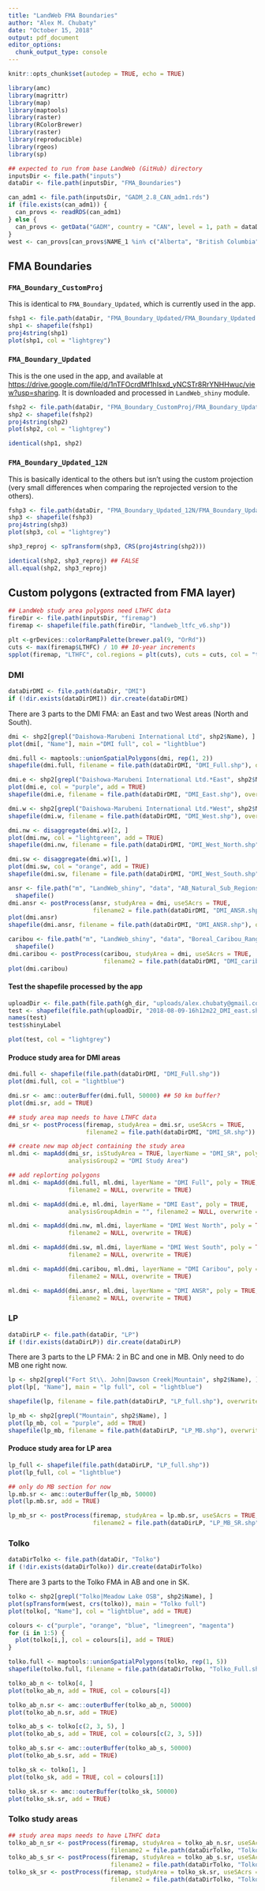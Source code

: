 ```yaml
---
title: "LandWeb FMA Boundaries"
author: "Alex M. Chubaty"
date: "October 15, 2018"
output: pdf_document
editor_options: 
  chunk_output_type: console
---
```


```r
knitr::opts_chunk$set(autodep = TRUE, echo = TRUE)

library(amc)
library(magrittr)
library(map)
library(maptools)
library(raster)
library(RColorBrewer)
library(raster)
library(reproducible)
library(rgeos)
library(sp)

## expected to run from base LandWeb (GitHub) directory
inputsDir <- file.path("inputs")
dataDir <- file.path(inputsDir, "FMA_Boundaries")

can_adm1 <- file.path(inputsDir, "GADM_2.8_CAN_adm1.rds")
if (file.exists(can_adm1)) {
  can_provs <- readRDS(can_adm1)
} else {
  can_provs <- getData("GADM", country = "CAN", level = 1, path = dataDir)
}
west <- can_provs[can_provs$NAME_1 %in% c("Alberta", "British Columbia", "Saskatchewan"), ]
```

## FMA Boundaries

### `FMA_Boundary_CustomProj`

This is identical to `FMA_Boundary_Updated`, which is currently used in the app.

```r
fshp1 <- file.path(dataDir, "FMA_Boundary_Updated/FMA_Boundary_Updated.shp")
shp1 <- shapefile(fshp1)
proj4string(shp1)
plot(shp1, col = "lightgrey")
```

### `FMA_Boundary_Updated`

This is the one used in the app, and available at <https://drive.google.com/file/d/1nTFOcrdMf1hIsxd_yNCSTr8RrYNHHwuc/view?usp=sharing>.
It is downloaded and processed in `LandWeb_shiny` module.

```r
fshp2 <- file.path(dataDir, "FMA_Boundary_CustomProj/FMA_Boundary_Updated.shp")
shp2 <- shapefile(fshp2)
proj4string(shp2)
plot(shp2, col = "lightgrey")

identical(shp1, shp2)
```

### `FMA_Boundary_Updated_12N`

This is basically identical to the others but isn't using the custom projection (very small differences when comparing the reprojected version to the others).

```r
fshp3 <- file.path(dataDir, "FMA_Boundary_Updated_12N/FMA_Boundary_Updated_12N.shp")
shp3 <- shapefile(fshp3)
proj4string(shp3)
plot(shp3, col = "lightgrey")

shp3_reproj <- spTransform(shp3, CRS(proj4string(shp2)))

identical(shp2, shp3_reproj) ## FALSE
all.equal(shp2, shp3_reproj)
```

## Custom polygons (extracted from FMA layer)

```r
## LandWeb study area polygons need LTHFC data
fireDir <- file.path(inputsDir, "firemap")
firemap <- shapefile(file.path(fireDir, "landweb_ltfc_v6.shp"))

plt <-grDevices::colorRampPalette(brewer.pal(9, "OrRd"))
cuts <- max(firemap$LTHFC) / 10 ## 10-year increments
spplot(firemap, "LTHFC", col.regions = plt(cuts), cuts = cuts, col = "transparent")
```

### DMI

```r
dataDirDMI <- file.path(dataDir, "DMI")
if (!dir.exists(dataDirDMI)) dir.create(dataDirDMI)
```

There are 3 parts to the DMI FMA: an East and two West areas (North and South).

```r
dmi <- shp2[grepl("Daishowa-Marubeni International Ltd", shp2$Name), ]
plot(dmi[, "Name"], main ="DMI full", col = "lightblue")

dmi.full <- maptools::unionSpatialPolygons(dmi, rep(1, 2))
shapefile(dmi.full, filename = file.path(dataDirDMI, "DMI_Full.shp"), overwrite = TRUE)
```

```r
dmi.e <- shp2[grepl("Daishowa-Marubeni International Ltd.*East", shp2$Name), ]
plot(dmi.e, col = "purple", add = TRUE)
shapefile(dmi.e, filename = file.path(dataDirDMI, "DMI_East.shp"), overwrite = TRUE)
```

```r
dmi.w <- shp2[grepl("Daishowa-Marubeni International Ltd.*West", shp2$Name), ]
shapefile(dmi.w, filename = file.path(dataDirDMI, "DMI_West.shp"), overwrite = TRUE)

dmi.nw <- disaggregate(dmi.w)[2, ]
plot(dmi.nw, col = "lightgreen", add = TRUE)
shapefile(dmi.nw, filename = file.path(dataDirDMI, "DMI_West_North.shp"), overwrite = TRUE)

dmi.sw <- disaggregate(dmi.w)[1, ]
plot(dmi.sw, col = "orange", add = TRUE)
shapefile(dmi.sw, filename = file.path(dataDirDMI, "DMI_West_South.shp"), overwrite = TRUE)
```

```r
ansr <- file.path("m", "LandWeb_shiny", "data", "AB_Natural_Sub_Regions.shp") %>% 
  shapefile()
dmi.ansr <- postProcess(ansr, studyArea = dmi, useSAcrs = TRUE,
                        filename2 = file.path(dataDirDMI, "DMI_ANSR.shp"))
plot(dmi.ansr)
shapefile(dmi.ansr, filename = file.path(dataDirDMI, "DMI_ANSR.shp"), overwrite = TRUE)
```

```r
caribou <- file.path("m", "LandWeb_shiny", "data", "Boreal_Caribou_Ranges.shp") %>%
  shapefile()
dmi.caribou <- postProcess(caribou, studyArea = dmi, useSAcrs = TRUE,
                           filename2 = file.path(dataDirDMI, "DMI_caribou.shp"))
plot(dmi.caribou)
```

#### Test the shapefile processed by the app

```r
uploadDir <- file.path(file.path(gh_dir, "uploads/alex.chubaty@gmail.com")
test <- shapefile(file.path(uploadDir, "2018-08-09-16h12m22_DMI_east.shp"))
names(test)
test$shinyLabel

plot(test, col = "lightgrey")
```

#### Produce study area for DMI areas

```r
dmi.full <- shapefile(file.path(dataDirDMI, "DMI_Full.shp"))
plot(dmi.full, col = "lightblue")

dmi.sr <- amc::outerBuffer(dmi.full, 50000) ## 50 km buffer?
plot(dmi.sr, add = TRUE)

## study area map needs to have LTHFC data
dmi_sr <- postProcess(firemap, studyArea = dmi.sr, useSAcrs = TRUE,
                      filename2 = file.path(dataDirDMI, "DMI_SR.shp"))
```

```r
## create new map object containing the study area
ml.dmi <- mapAdd(dmi_sr, isStudyArea = TRUE, layerName = "DMI_SR", poly = TRUE,
                 analysisGroup2 = "DMI Study Area")

## add replorting polygons
ml.dmi <- mapAdd(dmi.full, ml.dmi, layerName = "DMI Full", poly = TRUE,
                 filename2 = NULL, overwrite = TRUE)

ml.dmi <- mapAdd(dmi.e, ml.dmi, layerName = "DMI East", poly = TRUE,
                 analysisGroupAdmin = "", filename2 = NULL, overwrite = TRUE)

ml.dmi <- mapAdd(dmi.nw, ml.dmi, layerName = "DMI West North", poly = TRUE,
                 filename2 = NULL, overwrite = TRUE)

ml.dmi <- mapAdd(dmi.sw, ml.dmi, layerName = "DMI West South", poly = TRUE,
                 filename2 = NULL, overwrite = TRUE)

ml.dmi <- mapAdd(dmi.caribou, ml.dmi, layerName = "DMI Caribou", poly = TRUE,
                 filename2 = NULL, overwrite = TRUE)

ml.dmi <- mapAdd(dmi.ansr, ml.dmi, layerName = "DMI ANSR", poly = TRUE,
                 filename2 = NULL, overwrite = TRUE)
```

### LP

```r
dataDirLP <- file.path(dataDir, "LP")
if (!dir.exists(dataDirLP)) dir.create(dataDirLP)
```

There are 3 parts to the LP FMA: 2 in BC and one in MB.
Only need to do MB one right now.

```r
lp <- shp2[grepl("Fort St\\. John|Dawson Creek|Mountain", shp2$Name), ]
plot(lp[, "Name"], main = "lp full", col = "lightblue")

shapefile(lp, filename = file.path(dataDirLP, "LP_full.shp"), overwrite = TRUE)
```

```r
lp_mb <- shp2[grepl("Mountain", shp2$Name), ]
plot(lp_mb, col = "purple", add = TRUE)
shapefile(lp_mb, filename = file.path(dataDirLP, "LP_MB.shp"), overwrite = TRUE)
```

#### Produce study area for LP area

```r
lp_full <- shapefile(file.path(dataDirLP, "LP_full.shp"))
plot(lp_full, col = "lightblue")

## only do MB section for now
lp.mb.sr <- amc::outerBuffer(lp_mb, 50000)
plot(lp.mb.sr, add = TRUE)

lp_mb_sr <- postProcess(firemap, studyArea = lp.mb.sr, useSAcrs = TRUE,
                        filename2 = file.path(dataDirLP, "LP_MB_SR.shp"))
```

### Tolko

```r
dataDirTolko <- file.path(dataDir, "Tolko")
if (!dir.exists(dataDirTolko)) dir.create(dataDirTolko)
```

There are 3 parts to the Tolko FMA in AB and one in SK.

```r
tolko <- shp2[grepl("Tolko|Meadow Lake OSB", shp2$Name), ]
plot(spTransform(west, crs(tolko)), main = "Tolko full")
plot(tolko[, "Name"], col = "lightblue", add = TRUE)

colours <- c("purple", "orange", "blue", "limegreen", "magenta")
for (i in 1:5) {
  plot(tolko[i,], col = colours[i], add = TRUE)
}

tolko.full <- maptools::unionSpatialPolygons(tolko, rep(1, 5))
shapefile(tolko.full, filename = file.path(dataDirTolko, "Tolko_Full.shp"), overwrite = TRUE)
```

```r
tolko_ab_n <- tolko[4, ]
plot(tolko_ab_n, add = TRUE, col = colours[4])

tolko_ab_n.sr <- amc::outerBuffer(tolko_ab_n, 50000)
plot(tolko_ab_n.sr, add = TRUE)
```

```r
tolko_ab_s <- tolko[c(2, 3, 5), ]
plot(tolko_ab_s, add = TRUE, col = colours[c(2, 3, 5)])

tolko_ab_s.sr <- amc::outerBuffer(tolko_ab_s, 50000)
plot(tolko_ab_s.sr, add = TRUE)
```

```r
tolko_sk <- tolko[1, ]
plot(tolko_sk, add = TRUE, col = colours[1])

tolko_sk.sr <- amc::outerBuffer(tolko_sk, 50000)
plot(tolko_sk.sr, add = TRUE)
```

### Tolko study areas

```r
## study area maps needs to have LTHFC data
tolko_ab_n_sr <- postProcess(firemap, studyArea = tolko_ab_n.sr, useSAcrs = TRUE,
                             filename2 = file.path(dataDirTolko, "Tolko_AB_N_SR.shp"))
tolko_ab_s_sr <- postProcess(firemap, studyArea = tolko_ab_s.sr, useSAcrs = TRUE,
                             filename2 = file.path(dataDirTolko, "Tolko_AB_S_SR.shp"))
tolko_sk_sr <- postProcess(firemap, studyArea = tolko_sk.sr, useSAcrs = TRUE,
                             filename2 = file.path(dataDirTolko, "Tolko_SK_SR.shp"))
```
